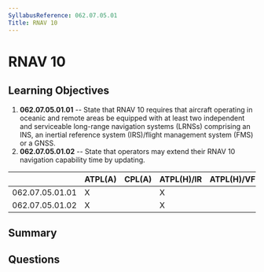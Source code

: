```yaml
---
SyllabusReference: 062.07.05.01
Title: RNAV 10
---
```


# RNAV 10

## Learning Objectives

1.  **062.07.05.01.01** -- State that RNAV 10 requires that aircraft operating in
    oceanic and remote areas be equipped with at least two independent and
    serviceable long-range navigation systems (LRNSs) comprising an INS, an
    inertial reference system (IRS)/flight management system (FMS) or a GNSS.
2.  **062.07.05.01.02** -- State that operators may extend their RNAV 10
    navigation capability time by updating.

|                 | ATPL(A) | CPL(A) | ATPL(H)/IR | ATPL(H)/VFR | CPL(H) | IR | CBIR(A) |
| --------------- | ------- | ------ | ---------- | ----------- | ------ | -- | ------- |
| 062.07.05.01.01 | X       |        | X          |             |        | X  |         |
| 062.07.05.01.02 | X       |        | X          |             |        | X  |         |

## Summary

## Questions
